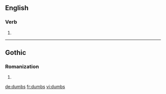==English==

===Verb===
{{head|en}}

# {{en-third-person singular of|dumb}}

----

==Gothic==

===Romanization===
{{got-rom}}

# {{got-romanization of|𐌳𐌿𐌼𐌱𐍃}}

[[de:dumbs]]
[[fr:dumbs]]
[[vi:dumbs]]